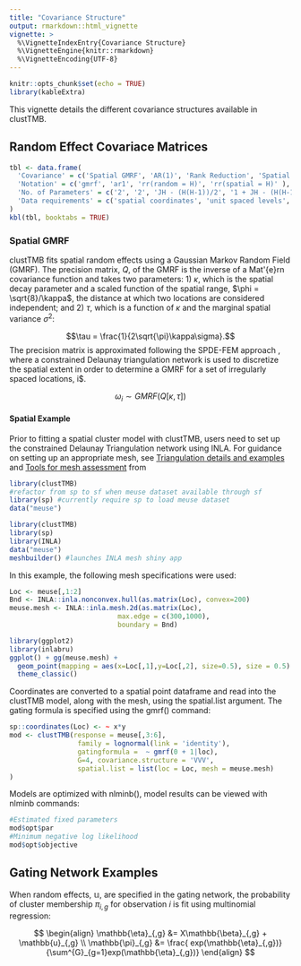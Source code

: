 ```yaml
---
title: "Covariance Structure"
output: rmarkdown::html_vignette
vignette: >
  %\VignetteIndexEntry{Covariance Structure}
  %\VignetteEngine{knitr::rmarkdown}
  %\VignetteEncoding{UTF-8}
---
```


```r
knitr::opts_chunk$set(echo = TRUE)
library(kableExtra)
```

This vignette details the different covariance structures available in clustTMB. 

## Random Effect Covariace Matrices

```r
tbl <- data.frame(
  'Covariance' = c('Spatial GMRF', 'AR(1)', 'Rank Reduction', 'Spatial Rank Reduction'),
  'Notation' = c('gmrf', 'ar1', 'rr(random = H)', 'rr(spatial = H)' ),
  'No. of Parameters' = c('2', '2', 'JH - (H(H-1))/2', '1 + JH - (H(H-1))/2'),
  'Data requirements' = c('spatial coordinates', 'unit spaced levels', '', 'spatial coordinates')
)
kbl(tbl, booktabs = TRUE)
```


### Spatial GMRF

clustTMB fits spatial random effects using a Gaussian Markov Random Field (GMRF). The precision matrix, $Q$, of the GMRF is the inverse of a Mat\'{e}rn covariance function and takes two parameters: 1) $\kappa$, which is the spatial decay parameter and a scaled function of the spatial range, $\phi = \sqrt{8}/\kappa$, the distance at which two locations are considered independent; and 2) $\tau$, which is a function of $\kappa$ and the marginal spatial variance $\sigma^{2}$:

$$\tau = \frac{1}{2\sqrt{\pi}\kappa\sigma}.$$
The precision matrix is approximated following the SPDE-FEM approach \citep{Lindgren2011}, where a constrained Delaunay triangulation network is used to discretize the spatial extent in order to determine a GMRF for a set of irregularly spaced locations, i$. 

$$\omega_{i} \sim GMRF(Q[\kappa, \tau])$$

#### Spatial Example
Prior to fitting a spatial cluster model with clustTMB, users need to set up the constrained Delaunay Triangulation network using INLA. For guidance on setting up an appropriate mesh, see [Triangulation details and examples](https://becarioprecario.bitbucket.io/spde-gitbook/ch-intro.html#sec:mesh) and [Tools for mesh assessment](https://becarioprecario.bitbucket.io/spde-gitbook/ch-intro.html#sec:toolsmesh) from 
```r
library(clustTMB)
#refactor from sp to sf when meuse dataset available through sf
library(sp) #currently require sp to load meuse dataset
data("meuse")
```

```r
library(clustTMB)
library(sp) 
library(INLA)
data("meuse")
meshbuilder() #launches INLA mesh shiny app
```

In this example, the following mesh specifications were used:
```r
Loc <- meuse[,1:2]
Bnd <- INLA::inla.nonconvex.hull(as.matrix(Loc), convex=200)
meuse.mesh <- INLA::inla.mesh.2d(as.matrix(Loc),
                           max.edge = c(300,1000),
                           boundary = Bnd)
```

```r
library(ggplot2)
library(inlabru)
ggplot() + gg(meuse.mesh) +  
  geom_point(mapping = aes(x=Loc[,1],y=Loc[,2], size=0.5), size = 0.5) +
  theme_classic()
```

Coordinates are converted to a spatial point dataframe and read into the clustTMB model, along with the mesh, using the spatial.list argument. The gating formula is specified using the gmrf() command:
```r
sp::coordinates(Loc) <- ~ x*y
mod <- clustTMB(response = meuse[,3:6], 
                 family = lognormal(link = 'identity'),
                 gatingformula =  ~ gmrf(0 + 1|loc),
                 G=4, covariance.structure = 'VVV', 
                 spatial.list = list(loc = Loc, mesh = meuse.mesh)
)
```

Models are optimized with nlminb(), model results can be viewed with nlminb commands:
```r
#Estimated fixed parameters
mod$opt$par
#Minimum negative log likelihood
mod$opt$objective
```
## Gating Network Examples

When random effects, $\mathbb{u}$, are specified in the gating network, the probability of cluster membership $\pi_{i,g}$ for observation $i$ is fit using multinomial regression: 

$$
\begin{align}
 \mathbb{\eta}_{,g} &= X\mathbb{\beta}_{,g} + \mathbb{u}_{,g} \\
 \mathbb{\pi}_{,g} &= \frac{ exp(\mathbb{\eta}_{,g})}{\sum^{G}_{g=1}exp(\mathbb{\eta}_{,g})} 
 \end{align}
$$
